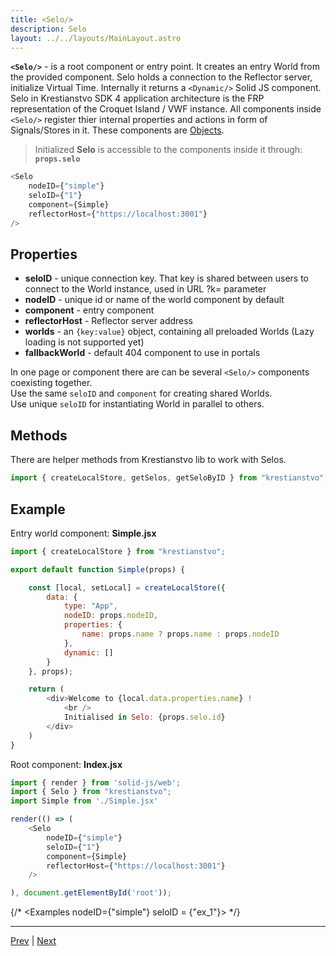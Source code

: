 ```yaml
---
title: <Selo/>
description: Selo
layout: ../../layouts/MainLayout.astro
---
```


**`<Selo/>`** - is a root component or entry point. It creates an entry World from the provided component. Selo holds a connection to the Reflector server, initialize Virtual Time. Internally it returns a `<Dynamic/>` Solid JS component.   
Selo in Krestianstvo SDK 4 application architecture is the FRP representation of the Croquet Island / VWF instance. All components inside `<Selo/>` register thier internal properties and actions in form of Signals/Stores in it. These components are [Objects](object).

>  Initialized **Selo** is accessible to the components inside it through: **`props.selo`**

```js
<Selo
    nodeID={"simple"}
    seloID={"1"}
    component={Simple}
    reflectorHost={"https://localhost:3001"}
/>
```

## Properties

- **seloID** - unique connection key. That key is shared between users to connect to the World instance, used in URL ?k= parameter
- **nodeID** - unique id or name of the world component by default
- **component** - entry component
- **reflectorHost** - Reflector server address
- **worlds** - an `{key:value}` object, containing all preloaded Worlds (Lazy loading is not supported yet)
- **fallbackWorld** - default 404 component to use in portals

In one page or component there are can be several `<Selo/>` components coexisting together.  
Use the same `seloID` and `component` for creating shared Worlds.  
Use unique `seloID` for instantiating World in parallel to others.

## Methods

There are helper methods from Krestianstvo lib to work with Selos.

```js
import { createLocalStore, getSelos, getSeloByID } from "krestianstvo";
```

## Example

Entry world component: **Simple.jsx**

```js
import { createLocalStore } from "krestianstvo";

export default function Simple(props) {

    const [local, setLocal] = createLocalStore({
        data: {
            type: "App",
            nodeID: props.nodeID,
            properties: {
                name: props.name ? props.name : props.nodeID
            },
            dynamic: []
        }
    }, props);

    return (
        <div>Welcome to {local.data.properties.name} !
            <br />
            Initialised in Selo: {props.selo.id}
        </div>
    )
}
```

Root component: **Index.jsx**

```js
import { render } from 'solid-js/web';
import { Selo } from "krestianstvo";
import Simple from './Simple.jsx'

render(() => (
    <Selo
        nodeID={"simple"}
        seloID={"1"}
        component={Simple}
        reflectorHost={"https://localhost:3001"}
    />

), document.getElementById('root'));
```
{/* <Examples nodeID={"simple"} seloID = {"ex_1"}></Examples> */}


<hr/>

[Prev](faq) | [Next](node)